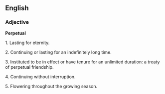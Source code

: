 ==English==
===Adjective===
'''Perpetual'''

1. Lasting for eternity.

2. Continuing or lasting for an indefinitely long time.

3. Instituted to be in effect or have tenure for an unlimited duration: a treaty of perpetual friendship.

4. Continuing without interruption. 

5. Flowering throughout the growing season.